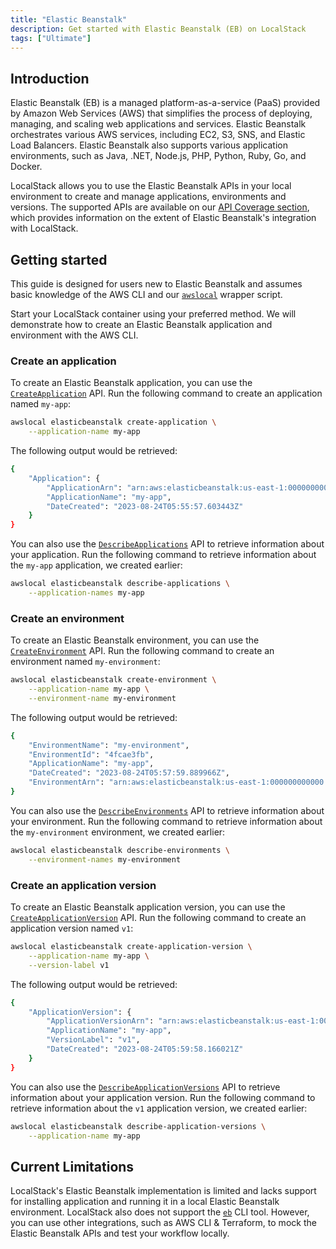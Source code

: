 ```yaml
---
title: "Elastic Beanstalk"
description: Get started with Elastic Beanstalk (EB) on LocalStack
tags: ["Ultimate"]
---
```


## Introduction

Elastic Beanstalk (EB) is a managed platform-as-a-service (PaaS) provided by Amazon Web Services (AWS) that simplifies the process of deploying, managing, and scaling web applications and services.
Elastic Beanstalk orchestrates various AWS services, including EC2, S3, SNS, and Elastic Load Balancers.
Elastic Beanstalk also supports various application environments, such as Java, .NET, Node.js, PHP, Python, Ruby, Go, and Docker.

LocalStack allows you to use the Elastic Beanstalk APIs in your local environment to create and manage applications, environments and versions.
The supported APIs are available on our [API Coverage section](#api-coverage), which provides information on the extent of Elastic Beanstalk's integration with LocalStack.

## Getting started

This guide is designed for users new to Elastic Beanstalk and assumes basic knowledge of the AWS CLI and our [`awslocal`](https://github.com/localstack/awscli-local) wrapper script.

Start your LocalStack container using your preferred method.
We will demonstrate how to create an Elastic Beanstalk application and environment with the AWS CLI.

### Create an application

To create an Elastic Beanstalk application, you can use the [`CreateApplication`](https://docs.aws.amazon.com/elasticbeanstalk/latest/api/API_CreateApplication.html) API.
Run the following command to create an application named `my-app`:

```bash
awslocal elasticbeanstalk create-application \
    --application-name my-app
```

The following output would be retrieved:

```bash
{
    "Application": {
        "ApplicationArn": "arn:aws:elasticbeanstalk:us-east-1:000000000000:application/my-app",
        "ApplicationName": "my-app",
        "DateCreated": "2023-08-24T05:55:57.603443Z"
    }
}
```

You can also use the [`DescribeApplications`](https://docs.aws.amazon.com/elasticbeanstalk/latest/api/API_DescribeApplications.html) API to retrieve information about your application.
Run the following command to retrieve information about the `my-app` application, we created earlier:

```bash
awslocal elasticbeanstalk describe-applications \
    --application-names my-app
```

### Create an environment

To create an Elastic Beanstalk environment, you can use the [`CreateEnvironment`](https://docs.aws.amazon.com/elasticbeanstalk/latest/api/API_CreateEnvironment.html) API.
Run the following command to create an environment named `my-environment`:

```bash
awslocal elasticbeanstalk create-environment \
    --application-name my-app \
    --environment-name my-environment
```

The following output would be retrieved:

```bash
{
    "EnvironmentName": "my-environment",
    "EnvironmentId": "4fcae3fb",
    "ApplicationName": "my-app",
    "DateCreated": "2023-08-24T05:57:59.889966Z",
    "EnvironmentArn": "arn:aws:elasticbeanstalk:us-east-1:000000000000:applicationversion/my-app/version"
}
```

You can also use the [`DescribeEnvironments`](https://docs.aws.amazon.com/elasticbeanstalk/latest/api/API_DescribeEnvironments.html) API to retrieve information about your environment.
Run the following command to retrieve information about the `my-environment` environment, we created earlier:

```bash
awslocal elasticbeanstalk describe-environments \
    --environment-names my-environment
```

### Create an application version

To create an Elastic Beanstalk application version, you can use the [`CreateApplicationVersion`](https://docs.aws.amazon.com/elasticbeanstalk/latest/api/API_CreateApplicationVersion.html) API.
Run the following command to create an application version named `v1`:

```bash
awslocal elasticbeanstalk create-application-version \
    --application-name my-app \
    --version-label v1
```

The following output would be retrieved:

```bash
{
    "ApplicationVersion": {
        "ApplicationVersionArn": "arn:aws:elasticbeanstalk:us-east-1:000000000000:applicationversion/my-app/v1",
        "ApplicationName": "my-app",
        "VersionLabel": "v1",
        "DateCreated": "2023-08-24T05:59:58.166021Z"
    }
}
```

You can also use the [`DescribeApplicationVersions`](https://docs.aws.amazon.com/elasticbeanstalk/latest/api/API_DescribeApplicationVersions.html) API to retrieve information about your application version.
Run the following command to retrieve information about the `v1` application version, we created earlier:

```bash
awslocal elasticbeanstalk describe-application-versions \
    --application-name my-app
```

## Current Limitations

LocalStack's Elastic Beanstalk implementation is limited and lacks support for installing application and running it in a local Elastic Beanstalk environment.
LocalStack also does not support the [`eb`](https://docs.aws.amazon.com/elasticbeanstalk/latest/dg/eb-cli3.html) CLI tool.
However, you can use other integrations, such as AWS CLI & Terraform, to mock the Elastic Beanstalk APIs and test your workflow locally.
